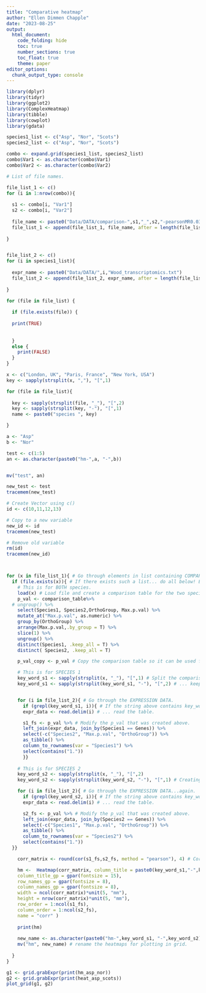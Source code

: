 ```yaml
---
title: "Comparative heatmap"
author: "Ellen Dimmen Chapple"
date: "2023-08-25"
output: 
  html_document:
    code_folding: hide
    toc: true
    number_sections: true
    toc_float: true
    theme: paper
editor_options:
  chunk_output_type: console
---
```



```r
library(dplyr)
library(tidyr)
library(ggplot2)
library(ComplexHeatmap)
library(tibble)
library(cowplot)
library(gdata)

```



```r

species1_list <- c("Asp", "Nor", "Scots")
species2_list <- c("Asp", "Nor", "Scots")

combo <- expand.grid(species1_list, species2_list) 
combo$Var1 <- as.character(combo$Var1)
combo$Var2 <- as.character(combo$Var2)

```



```r

# List of file names.

file_list_1 <- c()
for (i in 1:nrow(combo)){
  
  s1 <- combo[i, "Var1"]
  s2 <- combo[i, "Var2"]
  
  file_name <- paste0("Data/DATA/comparison-",s1,"_",s2,"-pearsonMR0.03no-table.RData")
  file_list_1 <- append(file_list_1, file_name, after = length(file_list_1))
    
}


file_list_2 <- c()
for (i in species1_list){
  
  expr_name <- paste0("Data/DATA/",i,"Wood_transcriptomics.txt")
  file_list_2 <- append(file_list_2, expr_name, after = length(file_list_2))
    
}


```

```r

for (file in file_list) {
  
  if (file.exists(file)) {
  
  print(TRUE)
  
 
  }
  else {
    print(FALSE)
  }  
}

x <- c("London, UK", "Paris, France", "New York, USA")
key <- sapply(strsplit(x, ","), "[",1)

for (file in file_list){
  
  key <- sapply(strsplit(file, "_"), "[",2)
  key <- sapply(strsplit(key, "-"), "[",1)
  name <- paste0("species ", key)

}

a <- "Asp"
b <- "Nor"

test <- c(1:5)
an <- as.character(paste0("hm-",a, "-",b))


mv("test", an)

new_test <- test
tracemem(new_test)

# Create Vector using c()
id <- c(10,11,12,13)

# Copy to a new variable
new_id <- id
tracemem(new_test)

# Remove old variable
rm(id)
tracemem(new_id)




```



```r

for (x in file_list_1){ # Go through elements in list containing COMPARISON TABLES.
  if (file.exists(x)){ # If there exists such a list... do all below! Ex. 'Asp-Nor'.
    # This is for BOTH species.
    load(x) # Load file and create a comparison table for the two species.
    p_val <- comparison_table%>%
  # ungroup() %>%
    select(Species1, Species2,OrthoGroup, Max.p.val) %>%
    mutate_at("Max.p.val", as.numeric) %>%
    group_by(OrthoGroup) %>%
    arrange(Max.p.val,.by_group = T) %>%
    slice(1) %>%
    ungroup() %>%
    distinct(Species1, .keep_all = T) %>%
    distinct( Species2, .keep_all = T)

    p_val_copy <- p_val # Copy the comparison table so it can be used for species 2.

    # This is for SPECIES 1
    key_word_s1 <- sapply(strsplit(x, "_"), "[",1) # Split the comparison file name...
    key_word_s1 <- sapply(strsplit(key_word_s1, "-"), "[",2) # ... keeping the first species name.


    for (i in file_list_2){ # Go through the EXPRESSION DATA.
      if (grepl(key_word_s1, i)){ # If the string above contains key_word_1 ...
      expr_data <- read.delim(i) # ... read the table.

      s1_fs <- p_val %>% # Modify the p_val that was created above.
      left_join(expr_data, join_by(Species1 == Genes)) %>%
      select(-c("Species2", "Max.p.val", "OrthoGroup")) %>%
      as_tibble() %>%
      column_to_rownames(var = "Species1") %>%
      select(contains("1."))
      }}
    
    # This is for SPECIES 2
    key_word_s2 <- sapply(strsplit(x, "_"), "[",2)
    key_word_s2 <- sapply(strsplit(key_word_s2, "-"), "[",1) # Creating key words by keeping the second species name.

    for (i in file_list_2){ # Go through the EXPRESSION DATA...again.
      if (grepl(key_word_s2, i)){ # If the string above contains key_word_2 ...
      expr_data <- read.delim(i) # ... read the table.

      s2_fs <- p_val %>% # Modify the p_val that was created above.
      left_join(expr_data, join_by(Species2 == Genes)) %>%
      select(-c("Species1", "Max.p.val", "OrthoGroup")) %>%
      as_tibble() %>%
      column_to_rownames(var = "Species2") %>%
      select(contains("1."))
  }}

    corr_matrix <- round(cor(s1_fs,s2_fs, method = "pearson"), 4) # Correlation matrix using the filtered + sorted                                                                      expression data for species 1 and 2.

    hm <-  Heatmap(corr_matrix, column_title = paste0(key_word_s1,"-",key_word_s2),      # Want to create a heatmap object called hm_s1-s2, but with the names from key_word_1 and _2.
    column_title_gp = gpar(fontsize = 15),
    row_names_gp = gpar(fontsize = 8),
    column_names_gp = gpar(fontsize = 8),
    width = ncol(corr_matrix)*unit(5, "mm"),
    height = nrow(corr_matrix)*unit(5, "mm"),
    row_order = 1:ncol(s1_fs),
    column_order = 1:ncol(s2_fs),
    name = "corr" )
    
    print(hm)
    
    new_name <- as.character(paste0("hm-",key_word_s1, "-",key_word_s2))
    mv("hm", new_name) # rename the heatmaps for plotting in grid.
    
  } 
}


```



```r


g1 <- grid.grabExpr(print(hm_asp_nor))
g2 <- grid.grabExpr(print(heat_asp_scots))
plot_grid(g1, g2)


```







